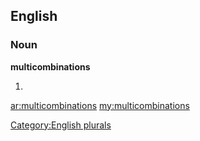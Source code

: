 ==English==

===Noun===
'''multicombinations'''

# {{plural of|[[multicombination]]}}

[[Category:English plurals]]

[[ar:multicombinations]]
[[my:multicombinations]]
